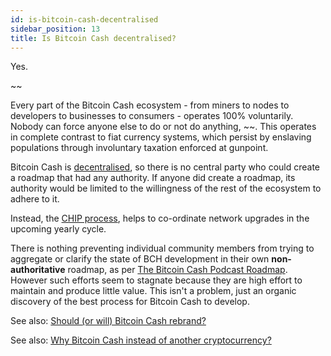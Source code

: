 ```yaml
---
id: is-bitcoin-cash-decentralised
sidebar_position: 13
title: Is Bitcoin Cash decentralised?
---
```


Yes.

~~

Every part of the Bitcoin Cash ecosystem - from miners to nodes to developers to businesses to consumers - operates 100% voluntarily. Nobody can force anyone else to do or not do anything, ~~. This operates in complete contrast to fiat currency systems, which persist by enslaving populations through involuntary taxation enforced at gunpoint.

Bitcoin Cash is [decentralised](/faqs/BCH/how-does-BCH-governance-work), so there is no central party who could create a roadmap that had any authority. If anyone did create a roadmap, its authority would be limited to the willingness of the rest of the ecosystem to adhere to it.

Instead, the [CHIP process](/faqs/BCH/how-does-BCH-governance-work), helps to co-ordinate network upgrades in the upcoming yearly cycle.

There is nothing preventing individual community members from trying to aggregate or clarify the state of BCH development in their own **non-authoritative** roadmap, as per [The Bitcoin Cash Podcast Roadmap](/roadmap). However such efforts seem to stagnate because they are high effort to maintain and produce little value. This isn't a problem, just an organic discovery of the best process for Bitcoin Cash to develop.

See also: [Should (or will) Bitcoin Cash rebrand?](/faqs/BCH/will-bitcoin-cash-rebrand)

See also: [Why Bitcoin Cash instead of another cryptocurrency?](/faqs/BCH/why-bitcoin-cash)
